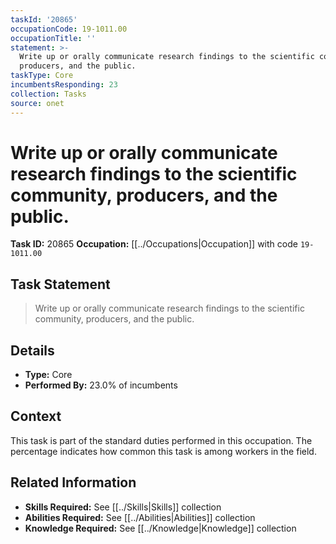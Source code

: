 ```yaml
---
taskId: '20865'
occupationCode: 19-1011.00
occupationTitle: ''
statement: >-
  Write up or orally communicate research findings to the scientific community,
  producers, and the public.
taskType: Core
incumbentsResponding: 23
collection: Tasks
source: onet
---
```

# Write up or orally communicate research findings to the scientific community, producers, and the public.

**Task ID:** 20865
**Occupation:** [[../Occupations|Occupation]] with code `19-1011.00`

## Task Statement

> Write up or orally communicate research findings to the scientific community, producers, and the public.

## Details

- **Type:** Core
- **Performed By:** 23.0% of incumbents

## Context

This task is part of the standard duties performed in this occupation. The percentage indicates how common this task is among workers in the field.

## Related Information

- **Skills Required:** See [[../Skills|Skills]] collection
- **Abilities Required:** See [[../Abilities|Abilities]] collection
- **Knowledge Required:** See [[../Knowledge|Knowledge]] collection
